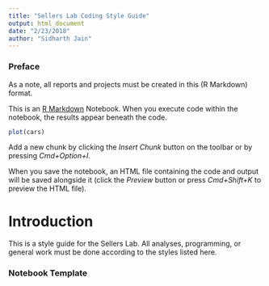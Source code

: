 ```yaml
---
title: "Sellers Lab Coding Style Guide"
output: html_document
date: "2/23/2018"
author: "Sidharth Jain"
---
```


### Preface

As a note, all reports and projects must be created in this (R Markdown) format.

This is an [R Markdown](http://rmarkdown.rstudio.com) Notebook. When you execute code within the notebook, the results appear beneath the code. 


```r
plot(cars)
```

Add a new chunk by clicking the *Insert Chunk* button on the toolbar or by pressing *Cmd+Option+I*.

When you save the notebook, an HTML file containing the code and output will be saved alongside it (click the *Preview* button or press *Cmd+Shift+K* to preview the HTML file).

# Introduction

This is a style guide for the Sellers Lab.  All analyses, programming, or general work must be done according to the styles listed here.  

### Notebook Template
